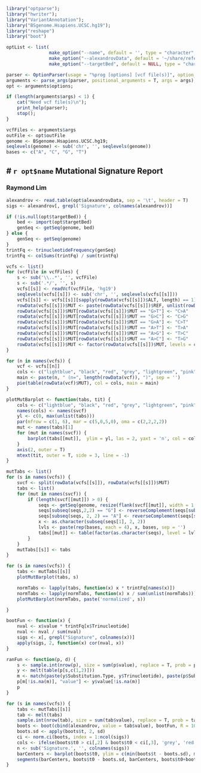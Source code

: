 ```r
library("optparse");
library("hwriter");
library("VariantAnnotation");
library("BSgenome.Hsapiens.UCSC.hg19");
library("reshape")
library("boot")

optList <- list(
                make_option("--name", default = '', type = "character", action = "store", help = "report name"),
                make_option("--alexandrovData", default = '~/share/reference/Alexandrov_NMF_signatures.txt', type = "character", action = "store", help = "alexandrov nmf signatures"),
                make_option("--targetBed", default = NULL, type = "character", action = "store", help = "target intervals in bed format"))

parser <- OptionParser(usage = "%prog [options] [vcf file(s)]", option_list = optList);
arguments <- parse_args(parser, positional_arguments = T, args = args);
opt <- arguments$options;

if (length(arguments$args) < 1) {
    cat("Need vcf file(s)\n");
    print_help(parser);
    stop();
}

vcfFiles <- arguments$args
outFile <- opt$outFile
genome <- BSgenome.Hsapiens.UCSC.hg19;
seqlevels(genome) <- sub('chr', '', seqlevels(genome))
bases <- c("A", "C", "G", "T")

```

# `r opt$name` Mutational Signature Report
---
### Raymond Lim

```r
alexandrov <- read.table(opt$alexandrovData, sep = '\t', header = T)
sigs <- alexandrov[, grepl('Signature', colnames(alexandrov))]
```


```r
if (!is.null(opt$targetBed)) {
    bed <- import(opt$targetBed)
    genSeq <- getSeq(genome, bed)
} else {
    genSeq <- getSeq(genome)
}
trintFq <- trinucleotideFrequency(genSeq)
trintFq <- colSums(trintFq) / sum(trintFq)
```

```r
vcfs <- list()
for (vcfFile in vcfFiles) {
    s <- sub('\\..*', '', vcfFile)
    s <- sub('.*/', '', s)
    vcfs[[s]] <- readVcf(vcfFile, 'hg19')
    seqlevels(vcfs[[s]]) <- sub('chr', '', seqlevels(vcfs[[s]]))
    vcfs[[s]] <- vcfs[[s]][sapply(rowData(vcfs[[s]])$ALT, length) == 1]
    rowData(vcfs[[s]])$MUT <- paste(rowData(vcfs[[s]])$REF, unlist(rowData(vcfs[[s]])$ALT), sep = ">")
    rowData(vcfs[[s]])$MUT[rowData(vcfs[[s]])$MUT == "G>T"] <- "C>A"
    rowData(vcfs[[s]])$MUT[rowData(vcfs[[s]])$MUT == "G>C"] <- "C>G"
    rowData(vcfs[[s]])$MUT[rowData(vcfs[[s]])$MUT == "G>A"] <- "C>T"
    rowData(vcfs[[s]])$MUT[rowData(vcfs[[s]])$MUT == "A>T"] <- "T>A"
    rowData(vcfs[[s]])$MUT[rowData(vcfs[[s]])$MUT == "A>G"] <- "T>C"
    rowData(vcfs[[s]])$MUT[rowData(vcfs[[s]])$MUT == "A>C"] <- "T>G"
    rowData(vcfs[[s]])$MUT <- factor(rowData(vcfs[[s]])$MUT, levels = c("C>A", "C>G", "C>T", "T>A", "T>C", "T>G"))
}
```

```r
for (n in names(vcfs)) {
    vcf <- vcfs[[n]]
    cols <- c("lightblue", "black", "red", "grey", "lightgreen", "pink")
    main <- paste(n, " (n=", length(rowData(vcf)), ")", sep = '')
    pie(table(rowData(vcf)$MUT), col = cols, main = main)
}
```

```r
plotMutBarplot <- function(tabs, tit) {
    cols <- c("lightblue", "black", "red", "grey", "lightgreen", "pink")
    names(cols) <- names(svcf)
    yl <- c(0, max(unlist(tabs)))
    par(mfrow = c(1, 6), mar = c(5,0,5,0), oma = c(2,2,2,2))
    mut <- names(tabs)[1]
    for (mut in names(svcf)) {
        barplot(tabs[[mut]],  ylim = yl, las = 2, yaxt = 'n', col = cols[[mut]])
    }
    axis(2, outer = T)
    mtext(tit, outer = T, side = 3, line = -1)
}

mutTabs <- list()
for (s in names(vcfs)) {
    svcf <- split(rowData(vcfs[[s]]), rowData(vcfs[[s]])$MUT)
    tabs <- list()
    for (mut in names(svcf)) {
        if (length(svcf[[mut]]) > 0) {
            seqs <- getSeq(genome, resize(flank(svcf[[mut]], width = 1, start = T, both = T), width = 3))
            seqs[subseq(seqs,2,2) == "G"] <- reverseComplement(seqs[subseq(seqs,2,2) == "G"])
            seqs[subseq(seqs, 2, 2) == "A"] <- reverseComplement(seqs[subseq(seqs,2,2) == "A"])
            x <- as.character(subseq(seqs[1], 2, 2))
            lvls <- paste(rep(bases, each = 4), x, bases, sep = '')
            tabs[[mut]] <- table(factor(as.character(seqs), level = lvls))
        }
    }
    mutTabs[[s]] <- tabs
}
```

```r
for (s in names(vcfs)) {
    tabs <- mutTabs[[s]]
    plotMutBarplot(tabs, s)

    normTabs <- lapply(tabs, function(x) x * trintFq[names(x)])
    normTabs <- lapply(normTabs, function(x) x / sum(unlist(normTabs)))
    plotMutBarplot(normTabs, paste('normalized', s))

}
```

```r
bootFun <- function(x) {
    nval <- x$value * trintFq[x$Trinucleotide]
    nval <- nval / sum(nval)
    sigs <- x[, grepl("Signature", colnames(x))]
    apply(sigs, 2, function(x) cor(nval, x))
}

ranFun <- function(p, d) {
    s <- sample.int(nrow(p), size = sum(p$value), replace = T, prob = p$value / sum(p$value))
    y <- melt(table(p[s,c(1,2)]))
    m <- match(paste(y$Substitution.Type, y$Trinucleotide), paste(p$Substitution.Type, p$Trinucleotide))
    p[m[!is.na(m)], "value"] <- y$value[!is.na(m)]
    p
}

for (s in names(vcfs)) {
    tabs <- mutTabs[[s]]
    tab <- melt(tabs)
    sample.int(nrow(tab), size = sum(tab$value), replace = T, prob = tab$value / sum(tab$value))
    boots <- boot(cbind(alexandrov, value = tab$value), bootFun, R = 1000, ran.gen = ranFun, sim = 'parametric')
    boots.sd <- apply(boots$t, 2, sd)
    ci <- norm.ci(boots, index = 1:ncol(sigs))
    cols <- ifelse(boots$t0 > ci[,2] & boots$t0 < ci[,3], 'grey', 'red')
    n <- sub('Signature.', '', colnames(sigs))
    barCenters <- barplot(boots$t0, ylim = c(min(boots$t - boots.sd), max(boots$t + boots.sd)), names.arg = n, col = cols, main = s)
    segments(barCenters, boots$t0 - boots.sd, barCenters, boots$t0+boots.sd, lwd = 1)
}
```

